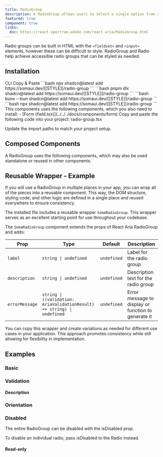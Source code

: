 ```yaml
---
title: RadioGroup
description: A RadioGroup allows users to select a single option from a list of mutually exclusive options.
featured: true
component: true
links:
  doc: https://react-spectrum.adobe.com/react-aria/RadioGroup.html
---
```


Radio groups can be built in HTML with the `<fieldset>` and `<input>` elements, however these can be difficult to style. RadioGroup and Radio help achieve accessible radio groups that can be styled as needed.

<ComponentPreview name="radio-group-demo" />

## Installation

<Tabs defaultValue="cli">

<TabsList>
  <TabsTrigger value="cli">CLI</TabsTrigger>
  <TabsTrigger value="manual">Copy & Paste</TabsTrigger>
</TabsList>

<TabsContent value="cli">

<PackageManagerTabs>
  <PackageManagerContent value="npm">
    ```bash
    npx shadcn@latest add https://somaui.dev/[[STYLE]]/radio-group
    ```
  </PackageManagerContent>
  <PackageManagerContent value="pnpm">
    ```bash
    pnpm dlx shadcn@latest add https://somaui.dev/[[STYLE]]/radio-group
    ```

  </PackageManagerContent>
  <PackageManagerContent value="bun">
    ```bash
    bunx --bun shadcn@latest add https://somaui.dev/[[STYLE]]/radio-group
    ```
  </PackageManagerContent>
  <PackageManagerContent value="yarn">
    ```bash 
    npx shadcn@latest add https://somaui.dev/[[STYLE]]/radio-group
    ```
  </PackageManagerContent>
</PackageManagerTabs>

</TabsContent>

<TabsContent value="manual">

<Steps>

<Step>
  This components uses the following components, which you also need to install:
  - [Form (field.tsx)](../../../docs/components/form)
</Step>
<Step>
  Copy and paste the following code into your project: radio-group.tsx
</Step>

<ComponentSource name="radio-group" />

<Step>Update the import paths to match your project setup.</Step>

</Steps>

</TabsContent>

</Tabs>

## Composed Components

A RadioGroup uses the following components, which may also be used standalone or reused in other components.

<ComponentCards>
  <ComponentCard component="label" />
</ComponentCards>

## Reusable Wrapper - Example

If you will use a RadioGroup in multiple places in your app, you can wrap all of the pieces into a reusable component. This way, the DOM structure, styling code, and other logic are defined in a single place and reused everywhere to ensure consistency.

The installed file includes a reusable wrapper `SomaRadioGroup`. This wrapper serves as an excellent starting point for use throughout your codebase.

<ComponentPreview name="radio-group-reusable" />

The `SomaRadioGroup` component extends the props of React Aria RadioGroup and adds:

| Prop           | Type                                                                    | Default     | Description                                         |
| -------------- | ----------------------------------------------------------------------- | ----------- | --------------------------------------------------- |
| `label`        | `string \| undefined`                                                   | `undefined` | Label for the radio group                           |
| `description`  | `string \| undefined`                                                   | `undefined` | Description text for the radio group                |
| `errorMessage` | `string \| ((validation: AriaValidationResult) => string) \| undefined` | `undefined` | Error message to display or function to generate it |

You can copy this wrapper and create variations as needed for different use cases in your application. This approach promotes consistency while still allowing for flexibility in implementation.

## Examples

### Basic

<ComponentPreview name="radio-group-demo" />

### Validation

<ComponentPreview name="radio-group-validation" />

#### Description

<ComponentPreview name="radio-group-description" />

### Orientation

<ComponentPreview name="radio-group-orientation" />

### Disabled

The entire RadioGroup can be disabled with the isDisabled prop.

<ComponentPreview name="radio-group-disabled" />

To disable an individual radio, pass isDisabled to the Radio instead.

<ComponentPreview name="radio-group-disabled-individual" />

#### Read-only

<ComponentPreview name="radio-group-readonly" />
